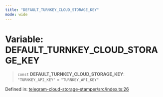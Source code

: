 ```yaml
---
title: "DEFAULT_TURNKEY_CLOUD_STORAGE_KEY"
mode: wide
---
```

  
# Variable: DEFAULT\_TURNKEY\_CLOUD\_STORAGE\_KEY

> `const` **DEFAULT\_TURNKEY\_CLOUD\_STORAGE\_KEY**: `"TURNKEY_API_KEY"` = `"TURNKEY_API_KEY"`

Defined in: [telegram-cloud-storage-stamper/src/index.ts:26](https://github.com/tkhq/sdk/blob/94193410cf3571aa019a0b9408107eeb43e39e16/packages/telegram-cloud-storage-stamper/src/index.ts#L26)
